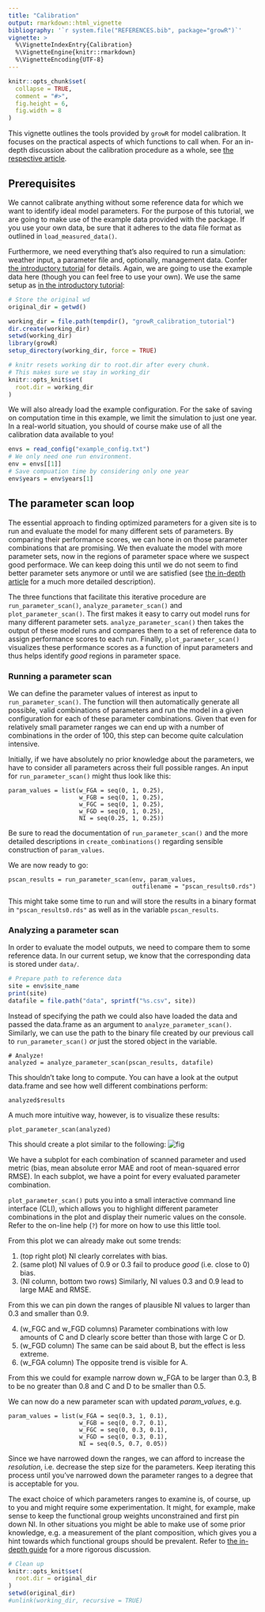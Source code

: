 ```yaml
---
title: "Calibration"
output: rmarkdown::html_vignette
bibliography: '`r system.file("REFERENCES.bib", package="growR")`'
vignette: >
  %\VignetteIndexEntry{Calibration}
  %\VignetteEngine{knitr::rmarkdown}
  %\VignetteEncoding{UTF-8}
---
```


```r
knitr::opts_chunk$set(
  collapse = TRUE,
  comment = "#>",
  fig.height = 6,
  fig.width = 8
)
```

This vignette outlines the tools provided by `growR` for model calibration.
It focuses on the practical aspects of which functions to call when.
For an in-depth discussion about the calibration procedure as a whole, see 
[the respective article](../articles/calibration_in_depth.pdf).

## Prerequisites

We cannot calibrate anything without some reference data for which we want to 
identify ideal model parameters.
For the purpose of this tutorial, we are going to make use of the example 
data provided with the package.
If you use your own data, be sure that it adheres to the data file format as 
outlined in `load_measured_data()`.

Furthermore, we need everything that's also required to run a simulation: 
weather input, a parameter file and, optionally, management data.
Confer [the introductory tutorial](growR.html) for details.
Again, we are going to use the example data here (though you can feel free to 
use your own).
We use the same setup as [in the introductory tutorial](growR.html):

```r
# Store the original wd
original_dir = getwd()
```

```r
working_dir = file.path(tempdir(), "growR_calibration_tutorial")
dir.create(working_dir)
setwd(working_dir)
library(growR)
setup_directory(working_dir, force = TRUE)
```

```r
# knitr resets working dir to root.dir after every chunk.
# This makes sure we stay in working_dir
knitr::opts_knit$set(
  root.dir = working_dir
)
```

We will also already load the example configuration.
For the sake of saving on computation time in this example, we limit the 
simulation to just one year.
In a real-world situation, you should of course make use of all the 
calibration data available to you!

```r
envs = read_config("example_config.txt")
# We only need one run environment.
env = envs[[1]]
# Save compuation time by considering only one year
env$years = env$years[1]
```

## The parameter scan loop

The essential approach to finding optimized parameters for a given site is to 
run and evaluate the model for many different sets of parameters.
By comparing their performance scores, we can hone in on those parameter 
combinations that are promising.
We then evaluate the model with more parameter sets, now in the regions of 
parameter space where we suspect good performace.
We can keep doing this until we do not seem to find better parameter sets 
anymore or until we are satisfied (see [the in-depth 
article](../articles/calibration_in_depth.pdf) for a much more detailed 
description).

The three functions that facilitate this iterative procedure are 
`run_parameter_scan()`, `analyze_parameter_scan()` and `plot_parameter_scan()`.
The first makes it easy to carry out model runs for many different parameter 
sets.
`analyze_parameter_scan()` then takes the output of these model runs and 
compares them to a set of reference data to assign performance scores to each run.
Finally, `plot_parameter_scan()` visualizes these performance scores as a 
function of input parameters and thus helps identify *good* regions in 
parameter space.

### Running a parameter scan

We can define the parameter values of interest as input to 
`run_parameter_scan()`.
The function will then automatically generate all possible, valid 
combinations of parameters and run the model in a given configuration for 
each of these parameter combinations.
Given that even for relatively small parameter ranges we can end up with a 
number of combinations in the order of 100, this step can become quite 
calculation intensive.

Initially, if we have absolutely no prior knowledge about the parameters, we 
have to consider all parameters across their full possible ranges.
An input for `run_parameter_scan()` might thus look like this:

```
param_values = list(w_FGA = seq(0, 1, 0.25),
                    w_FGB = seq(0, 1, 0.25),
                    w_FGC = seq(0, 1, 0.25),
                    w_FGD = seq(0, 1, 0.25),
                    NI = seq(0.25, 1, 0.25))
```

Be sure to read the documentation of `run_parameter_scan()` and the more 
detailed descriptions in `create_combinations()` regarding sensible 
construction of `param_values`.

We are now ready to go:

```
pscan_results = run_parameter_scan(env, param_values, 
                                   outfilename = "pscan_results0.rds")
```

This might take some time to run and will store the results in a binary 
format in `"pscan_results0.rds"` as well as in the variable `pscan_results`.

### Analyzing a parameter scan

In order to evaluate the model outputs, we need to compare them to some 
reference data.
In our current setup, we know that the corresponding data is stored under 
`data/`.

```r
# Prepare path to reference data
site = env$site_name
print(site)
datafile = file.path("data", sprintf("%s.csv", site))
```

Instead of specifying the path we could also have loaded the data and passed 
the data.frame as an argument to `analyze_parameter_scan()`.
Similarly, we can use the path to the binary file created by our previous 
call to `run_parameter_scan()` *or* just the stored object in the variable.

```
# Analyze!
analyzed = analyze_parameter_scan(pscan_results, datafile)
```

This shouldn't take long to compute.
You can have a look at the output data.frame and see how well different 
combinations perform:

```
analyzed$results
```

A much more intuitive way, however, is to visualize these results:

```
plot_parameter_scan(analyzed)
```

This should create a plot similar to the following:
![fig](figs/pscan.png)

We have a subplot for each combination of scanned parameter and used metric 
(bias, mean absolute error MAE and root of mean-squared error RMSE).
In each subplot, we have a point for every evaluated parameter combination.

`plot_parameter_scan()` puts you into a small interactive command line 
interface (CLI), which allows you to highlight different parameter 
combinations in the plot and display their numeric values on the console.
Refer to the on-line help (`?`) for more on how to use this little tool.

From this plot we can already make out some trends:

  1. (top right plot) NI clearly correlates with bias.
  2. (same plot) NI values of 0.9 or 0.3 fail to produce *good* (i.e. close 
     to 0) bias.
  3. (NI column, bottom two rows) Similarly, NI values 0.3 and 0.9 lead to 
     large MAE and RMSE.

From this we can pin down the ranges of plausible NI values to larger than 
0.3 and smaller than 0.9.

  4. (w_FGC and w_FGD columns) Parameter combinations with low amounts of C 
     and D clearly score better than those with large C or D.
  5. (w_FGD column) The same can be said about B, but the effect is less 
     extreme.
  6. (w_FGA column) The opposite trend is visible for A.

From this we could for example narrow down w_FGA to be larger than 0.3, B to 
be no greater than 0.8 and C and D to be smaller than 0.5.

We can now do a new parameter scan with updated *param_values*, e.g.
```
param_values = list(w_FGA = seq(0.3, 1, 0.1),
                    w_FGB = seq(0, 0.7, 0.1),
                    w_FGC = seq(0, 0.3, 0.1),
                    w_FGD = seq(0, 0.3, 0.1),
                    NI = seq(0.5, 0.7, 0.05))
```
Since we have narrowed down the ranges, we can afford to increase the 
*resolution*, i.e. decrease the step size for the parameters.
Keep iterating this process until you've narrowed down the parameter ranges 
to a degree that is acceptable for you.

The exact choice of which parameters ranges to examine is, of course, up to 
you and might require some experimentation.
It might, for example, make sense to keep the functional group weights 
unconstrained and first pin down NI.
In other situations you might be able to make use of some prior knowledge, 
e.g. a measurement of the plant composition, which gives you a hint towards 
which functional groups should be prevalent.
Refer to [the in-depth guide](../articles/calibration_in_depth.pdf) for a 
more rigorous discussion.

```r
# Clean up
knitr::opts_knit$set(
  root.dir = original_dir
)
setwd(original_dir)
#unlink(working_dir, recursive = TRUE)
```

